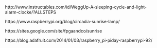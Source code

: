 
http://www.instructables.com/id/WeggUp-A-sleeping-cycle-and-light-alarm-clocke/?ALLSTEPS

https://www.raspberrypi.org/blog/circadia-sunrise-lamp/

https://sites.google.com/site/fpgaandco/sunrise

https://blog.adafruit.com/2014/01/03/raspberry_pi-piday-raspberrypi-92/
